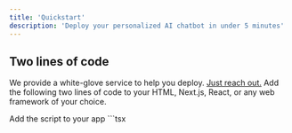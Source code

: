 ```yaml
---
title: 'Quickstart'
description: 'Deploy your personalized AI chatbot in under 5 minutes'
---
```


## Two lines of code
<Note>We provide a white-glove service to help you deploy. <a href="mailto@support@appliedlabs.ai">Just reach out.</a></Note>
Add the following two lines of code to your HTML, Next.js, React, or any web framework of your choice. 

<Steps>
  <Step title="Script">
    Add the script to your app
    ```tsx
    <script src="https://appliedlabs.ai/cdn/applied-chat.umd.js" />
    ```
  </Step>
  <Step title="Component">
    Add the component to the page or layout you want it displayed on
    ```tsx
    <applied-chat agent-id={agentId}/>
    ```
  </Step>
</Steps>


## Setting user details
We aggregate conversations and tag based on the passed in user ID. Additionally, metadata fields such as `name`, `email`, `phone` are associated with the user.
```tsx
<applied-chat 
  agent-id={agentId} 
  user-id={yourUserId}
  metadata={JSON.stringify({
    name: "Alice", 
    email: "alice@wonderland.com",
    coins: 100,
    // any other fields you want
  })}
/>
```
<Warning>Passing metadata directly into the component needs to be converted into a string.</Warning>

You can also set the metadata using
```tsx
window.applied.setMetadata({
  name: "Hatter",
  email: "hatter@wonderland.com",
  coins: -5,
})
```

## To hide and show the chat
Call the hide and show functions
```tsx
window.applied.hide()
window.applied.show()
```

## Full page embed
Style the parent container to be large and place it anywhere you want. We will render the chat inside the container.
```tsx
<div style={{height: "100%", width: "100%"}}>
  <applied-chat agent-id={agentId} size="full"/>
</div>
```

## Basic HTML Example
```html
<html lang="en">
  <head>
    <meta charset="UTF-8">
    <meta name="viewport" content="width=device-width, initial-scale=1.0">
    <script async src="https://appliedlabs.ai/cdn/applied-chat.umd.js"/></script>
    <title>Chat</title>
  </head>
  <body style="width: 100vw; height: 100vh;">
    <applied-chat size="sm" agent-id="agentId"/>
  </body>
</html>
```
 
---